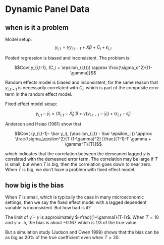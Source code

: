 # Dynamic Panel Data

## when is it a problem

Model setup:
$$y_{i,t} = \gamma y_{i, t-1} + X \beta + C_i + \epsilon_{i,t}$$

Pooled regression is biased and inconsistent.  The problem is:

$$Cov( y_{i,t-1},  (C_i + \epsilon_{i,t})) \approx \frac{\sigma_c^2}{(1-\gamma)}$$

Random effects model is biased and inconsistent, for the same reason
that $y_{i,t-1}$ is necessarily correlated with $C_i$, which is part
of the composite error term in the random effect model.

Fixed effect model setup:

$$ y_{i,t} - \bar y_i = (X_{i,t} - \bar X_i)' \beta + \gamma (y_{i, t-1} - \bar y_i) + (\epsilon_{i,t} - \bar \epsilon_i)$$

Anderson and Hsiao (1981) show that

$$Cov( (y_{i,t-1}- \bar y_i),  (\epsilon_{i,t} - \bar \epsilon_i )) \approx \frac{\sigma_\epsilon^2}{T (1-\gamma)^2} [\frac{(T-1)-T \gamma + \gamma^T}{T}]$$

which indicates that the correlation between the demeaned lagged $y$
is correlated with the demeaned error term.  The correlation may be
large if $T$ is small, but when $T$ is big, then the correlation goes
down to near zero.  When $T$ is big, we don't have a problem with
fixed effect model.

## how big is the bias

When $T$ is small, which is typically the case in many microeconomic settings, then we say the fixed effect model with a lagged dependent variable is inconsistent.  But how bad is it?

The limit of $\hat \gamma - \gamma$ is approximately $-\frac{(1+\gamma)}{T-1}$.  When $T=10$ and $\gamma=.5$, the bias is about $-0.167$ which is $1/3$ of the true value.

But a simulation study (Judson and Owen 1999) shows that  the bias can be as big as $20\%$  of the true coefficient even when $T=30$.
